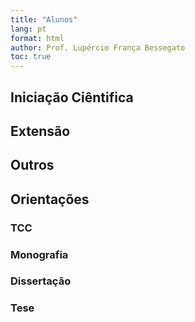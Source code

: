 ```yaml
---
title: "Alunos"
lang: pt
format: html
author: Prof. Lupércio França Bessegato
toc: true
---
```

## Iniciação Ciêntifica

## Extensão

## Outros

## Orientações

### TCC

### Monografia

### Dissertação

### Tese
